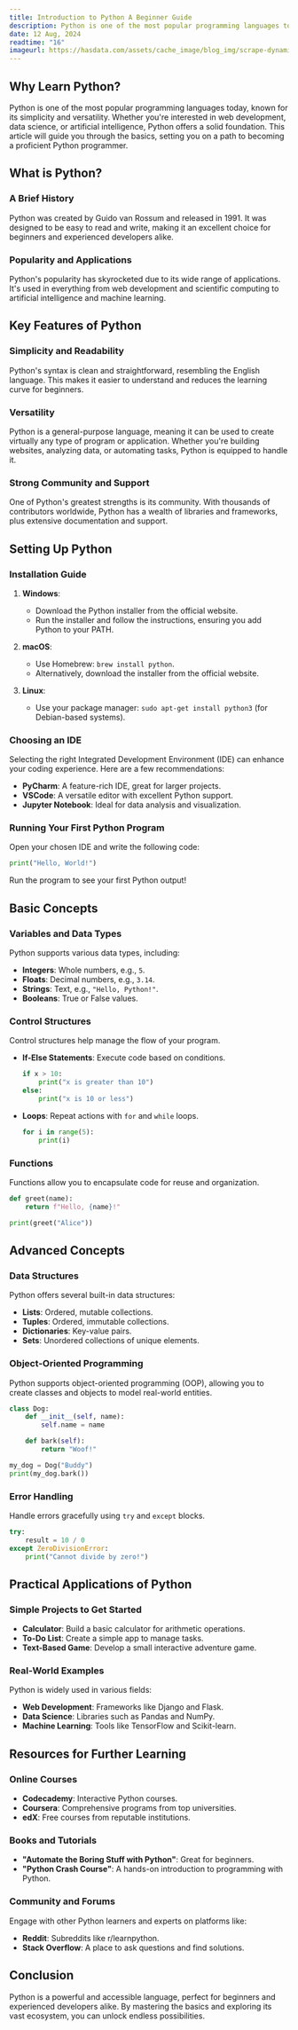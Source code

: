 ```yaml
---
title: Introduction to Python A Beginner Guide
description: Python is one of the most popular programming languages today, known for its simplicity and versatility.
date: 12 Aug, 2024
readtime: "16"
imageurl: https://hasdata.com/assets/cache_image/blog_img/scrape-dynamic-content-in-python.a16f3e1b.webp
---
```


## Why Learn Python?

Python is one of the most popular programming languages today, known for its simplicity and versatility. Whether you're interested in web development, data science, or artificial intelligence, Python offers a solid foundation. This article will guide you through the basics, setting you on a path to becoming a proficient Python programmer.

## What is Python?

### A Brief History

Python was created by Guido van Rossum and released in 1991. It was designed to be easy to read and write, making it an excellent choice for beginners and experienced developers alike.

### Popularity and Applications

Python's popularity has skyrocketed due to its wide range of applications. It's used in everything from web development and scientific computing to artificial intelligence and machine learning.

## Key Features of Python

### Simplicity and Readability

Python's syntax is clean and straightforward, resembling the English language. This makes it easier to understand and reduces the learning curve for beginners.

### Versatility

Python is a general-purpose language, meaning it can be used to create virtually any type of program or application. Whether you're building websites, analyzing data, or automating tasks, Python is equipped to handle it.

### Strong Community and Support

One of Python's greatest strengths is its community. With thousands of contributors worldwide, Python has a wealth of libraries and frameworks, plus extensive documentation and support.

## Setting Up Python

### Installation Guide

1. **Windows**:
   - Download the Python installer from the official website.
   - Run the installer and follow the instructions, ensuring you add Python to your PATH.

2. **macOS**:
   - Use Homebrew: `brew install python`.
   - Alternatively, download the installer from the official website.

3. **Linux**:
   - Use your package manager: `sudo apt-get install python3` (for Debian-based systems).

### Choosing an IDE

Selecting the right Integrated Development Environment (IDE) can enhance your coding experience. Here are a few recommendations:

- **PyCharm**: A feature-rich IDE, great for larger projects.
- **VSCode**: A versatile editor with excellent Python support.
- **Jupyter Notebook**: Ideal for data analysis and visualization.

### Running Your First Python Program

Open your chosen IDE and write the following code:

```python
print("Hello, World!")
```

Run the program to see your first Python output!

## Basic Concepts

### Variables and Data Types

Python supports various data types, including:

- **Integers**: Whole numbers, e.g., `5`.
- **Floats**: Decimal numbers, e.g., `3.14`.
- **Strings**: Text, e.g., `"Hello, Python!"`.
- **Booleans**: True or False values.

### Control Structures

Control structures help manage the flow of your program.

- **If-Else Statements**: Execute code based on conditions.
  
  ```python
  if x > 10:
      print("x is greater than 10")
  else:
      print("x is 10 or less")
  ```

- **Loops**: Repeat actions with `for` and `while` loops.

  ```python
  for i in range(5):
      print(i)
  ```

### Functions

Functions allow you to encapsulate code for reuse and organization.

```python
def greet(name):
    return f"Hello, {name}!"

print(greet("Alice"))
```

## Advanced Concepts

### Data Structures

Python offers several built-in data structures:

- **Lists**: Ordered, mutable collections.
- **Tuples**: Ordered, immutable collections.
- **Dictionaries**: Key-value pairs.
- **Sets**: Unordered collections of unique elements.

### Object-Oriented Programming

Python supports object-oriented programming (OOP), allowing you to create classes and objects to model real-world entities.

```python
class Dog:
    def __init__(self, name):
        self.name = name

    def bark(self):
        return "Woof!"

my_dog = Dog("Buddy")
print(my_dog.bark())
```

### Error Handling

Handle errors gracefully using `try` and `except` blocks.

```python
try:
    result = 10 / 0
except ZeroDivisionError:
    print("Cannot divide by zero!")
```

## Practical Applications of Python

### Simple Projects to Get Started

- **Calculator**: Build a basic calculator for arithmetic operations.
- **To-Do List**: Create a simple app to manage tasks.
- **Text-Based Game**: Develop a small interactive adventure game.

### Real-World Examples

Python is widely used in various fields:

- **Web Development**: Frameworks like Django and Flask.
- **Data Science**: Libraries such as Pandas and NumPy.
- **Machine Learning**: Tools like TensorFlow and Scikit-learn.

## Resources for Further Learning

### Online Courses

- **Codecademy**: Interactive Python courses.
- **Coursera**: Comprehensive programs from top universities.
- **edX**: Free courses from reputable institutions.

### Books and Tutorials

- **"Automate the Boring Stuff with Python"**: Great for beginners.
- **"Python Crash Course"**: A hands-on introduction to programming with Python.

### Community and Forums

Engage with other Python learners and experts on platforms like:

- **Reddit**: Subreddits like r/learnpython.
- **Stack Overflow**: A place to ask questions and find solutions.

## Conclusion

Python is a powerful and accessible language, perfect for beginners and experienced developers alike. By mastering the basics and exploring its vast ecosystem, you can unlock endless possibilities.